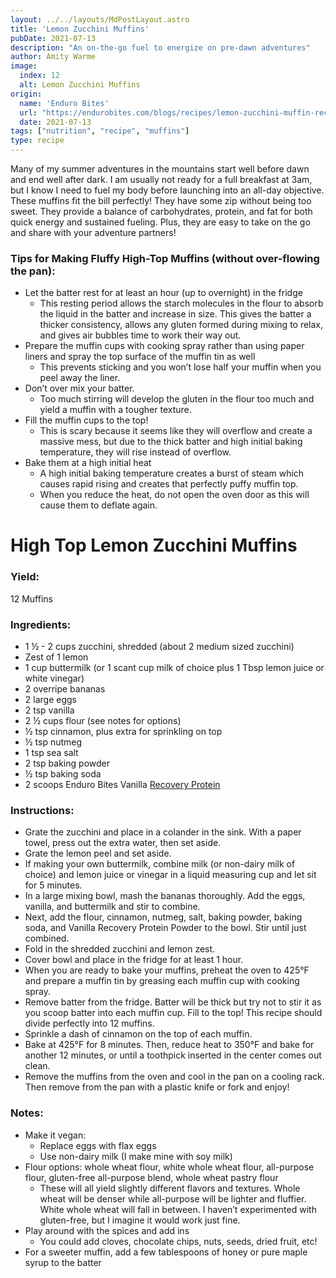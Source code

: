 ```yaml
---
layout: ../../layouts/MdPostLayout.astro
title: 'Lemon Zucchini Muffins'
pubDate: 2021-07-13
description: "An on-the-go fuel to energize on pre-dawn adventures"
author: Amity Warme
image: 
  index: 12
  alt: Lemon Zucchini Muffins
origin: 
  name: 'Enduro Bites'
  url: "https://endurobites.com/blogs/recipes/lemon-zucchini-muffin-recipe-pre-dawn-adventure-fuel"
  date: 2021-07-13
tags: ["nutrition", "recipe", "muffins"]
type: recipe
---
```

Many of my summer adventures in the mountains start well before dawn and end well after dark. I am usually not ready for a full breakfast at 3am, but I know I need to fuel my body before launching into an all-day objective. These muffins fit the bill perfectly! They have some zip without being too sweet. They provide a balance of carbohydrates, protein, and fat for both quick energy and sustained fueling. Plus, they are easy to take on the go and share with your adventure partners!

### Tips for Making Fluffy High-Top Muffins (without over-flowing the pan):

  * Let the batter rest for at least an hour (up to overnight) in the fridge
    - This resting period allows the starch molecules in the flour to absorb the liquid in the batter and increase in size. This gives the batter a thicker consistency, allows any gluten formed during mixing to relax, and gives air bubbles time to work their way out.
  * Prepare the muffin cups with cooking spray rather than using paper liners and spray the top surface of the muffin tin as well
    - This prevents sticking and you won’t lose half your muffin when you peel away the liner.
  * Don’t over mix your batter.
    - Too much stirring will develop the gluten in the flour too much and yield a muffin with a tougher texture.
  * Fill the muffin cups to the top!
    - This is scary because it seems like they will overflow and create a massive mess, but due to the thick batter and high initial baking temperature, they will rise instead of overflow.
  * Bake them at a high initial heat
    - A high initial baking temperature creates a burst of steam which causes rapid rising and creates that perfectly puffy muffin top.
    - When you reduce the heat, do not open the oven door as this will cause them to deflate again.


# High Top Lemon Zucchini Muffins

### Yield: 
12 Muffins

### Ingredients:

  * 1 ½ - 2 cups zucchini, shredded (about 2 medium sized zucchini)
  * Zest of 1 lemon
  * 1 cup buttermilk (or 1 scant cup milk of choice plus 1 Tbsp lemon juice or white vinegar)
  * 2 overripe bananas
  * 2 large eggs
  * 2 tsp vanilla
  * 2 ½ cups flour (see notes for options)
  * ½ tsp cinnamon, plus extra for sprinkling on top
  * ½ tsp nutmeg
  * 1 tsp sea salt
  * 2 tsp baking powder
  * ½ tsp baking soda
  * 2 scoops Enduro Bites Vanilla [Recovery Protein](https://enduro-bites.myshopify.com/products/recovery-protein-by-enduro-bites)

### Instructions:

  * Grate the zucchini and place in a colander in the sink. With a paper towel, press out the extra water, then set aside.
  * Grate the lemon peel and set aside.
  * If making your own buttermilk, combine milk (or non-dairy milk of choice) and lemon juice or vinegar in a liquid measuring cup and let sit for 5 minutes.
  * In a large mixing bowl, mash the bananas thoroughly. Add the eggs, vanilla, and buttermilk and stir to combine.
  * Next, add the flour, cinnamon, nutmeg, salt, baking powder, baking soda, and Vanilla Recovery Protein Powder to the bowl. Stir until just combined.
  * Fold in the shredded zucchini and lemon zest.
  * Cover bowl and place in the fridge for at least 1 hour.
  * When you are ready to bake your muffins, preheat the oven to 425°F and prepare a muffin tin by greasing each muffin cup with cooking spray.
  * Remove batter from the fridge. Batter will be thick but try not to stir it as you scoop batter into each muffin cup. Fill to the top! This recipe should divide perfectly into 12 muffins.
  * Sprinkle a dash of cinnamon on the top of each muffin.
  * Bake at 425°F for 8 minutes. Then, reduce heat to 350°F and bake for another 12 minutes, or until a toothpick inserted in the center comes out clean.
  * Remove the muffins from the oven and cool in the pan on a cooling rack. Then remove from the pan with a plastic knife or fork and enjoy!

### Notes:

  * Make it vegan:
    - Replace eggs with flax eggs
    - Use non-dairy milk (I make mine with soy milk)
  * Flour options: whole wheat flour, white whole wheat flour, all-purpose flour, gluten-free all-purpose blend, whole wheat pastry flour
    - These will all yield slightly different flavors and textures. Whole wheat will be denser while all-purpose will be lighter and fluffier. White whole wheat will fall in between. I haven’t experimented with gluten-free, but I imagine it would work just fine.
  * Play around with the spices and add ins
    - You could add cloves, chocolate chips, nuts, seeds, dried fruit, etc!
  * For a sweeter muffin, add a few tablespoons of honey or pure maple syrup to the batter
